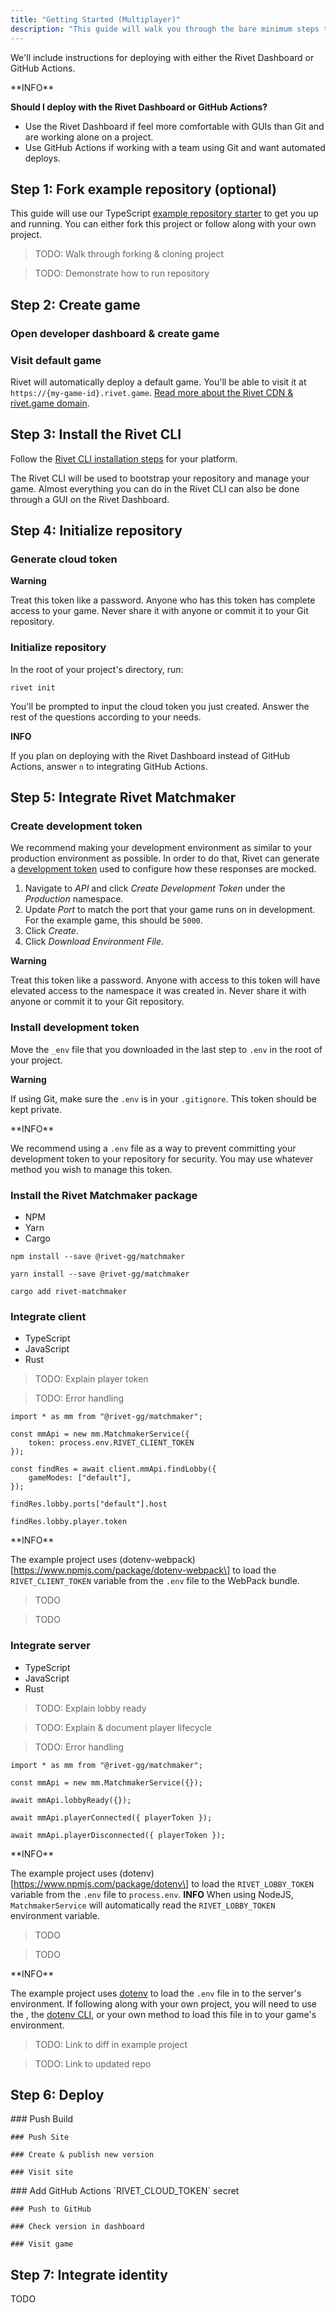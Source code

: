 ```yaml
---
title: "Getting Started (Multiplayer)"
description: "This guide will walk you through the bare minimum steps to get a multiplayer game up and running with Rivet."
---
```


We'll include instructions for deploying with either the Rivet Dashboard or
GitHub Actions.

<Info>
**INFO**

**Should I deploy with the Rivet Dashboard or GitHub Actions?**

- Use the Rivet Dashboard if feel more comfortable with GUIs than Git and are
  working alone on a project.
- Use GitHub Actions if working with a team using Git and want automated
  deploys.

</Info>

## Step 1: Fork example repository (optional)

This guide will use our TypeScript
[example repository starter](https://github.com/rivet-gg/example-tanks-typescript-canvas-socketio)
to get you up and running. You can either fork this project or follow along with
your own project.

> TODO: Walk through forking & cloning project

> TODO: Demonstrate how to run repository

## Step 2: Create game

### Open developer dashboard & create game

### Visit default game

Rivet will automatically deploy a default game. You'll be able to visit it at
`https://{my-game-id}.rivet.game`.
[Read more about the Rivet CDN & rivet.game domain](/docs/concepts/cdn/rivet-game-domain).

## Step 3: Install the Rivet CLI

Follow the
[Rivet CLI installation steps](https://github.com/rivet-gg/cli#installing) for
your platform.

The Rivet CLI will be used to bootstrap your repository and manage your game.
Almost everything you can do in the Rivet CLI can also be done through a GUI on
the Rivet Dashboard.

## Step 4: Initialize repository

### Generate cloud token

<Warning>

**Warning**

Treat this token like a password. Anyone who has this token has complete access
to your game. Never share it with anyone or commit it to your Git repository.

</Warning>

### Initialize repository

In the root of your project's directory, run:

```
rivet init

```

You'll be prompted to input the cloud token you just created. Answer the rest of
the questions according to your needs.

<Info>

**INFO**

If you plan on deploying with the Rivet Dashboard instead of GitHub Actions,
answer `n` to integrating GitHub Actions.

</Info>

## Step 5: Integrate Rivet Matchmaker

### Create development token

We recommend making your development environment as similar to your production
environment as possible. In order to do that, Rivet can generate a
[development token](/docs/concepts/glossary#development-token) used to configure
how these responses are mocked.

1. Navigate to _API_ and click _Create Development Token_ under the _Production_
   namespace.
2. Update _Port_ to match the port that your game runs on in development. For
   the example game, this should be `5000`.
3. Click _Create_.
4. Click _Download Environment File_.

<Warning>

**Warning**

Treat this token like a password. Anyone with access to this token will have
elevated access to the namespace it was created in. Never share it with anyone
or commit it to your Git repository.

</Warning>

### Install development token

Move the `_env` file that you downloaded in the last step to `.env` in the root
of your project.

<Warning>

**Warning**

If using Git, make sure the `.env` is in your `.gitignore`. This token should be
kept private.

</Warning>

<Info>
**INFO**

We recommend using a `.env` file as a way to prevent committing your development
token to your repository for security. You may use whatever method you wish to
manage this token.
</Info>

### Install the Rivet Matchmaker package

- NPM
- Yarn
- Cargo

```
npm install --save @rivet-gg/matchmaker

```

```
yarn install --save @rivet-gg/matchmaker

```

```
cargo add rivet-matchmaker

```

### Integrate client

- TypeScript
- JavaScript
- Rust

> TODO: Explain player token

> TODO: Error handling

```
import * as mm from "@rivet-gg/matchmaker";

const mmApi = new mm.MatchmakerService({
    token: process.env.RIVET_CLIENT_TOKEN
});

const findRes = await client.mmApi.findLobby({
    gameModes: ["default"],
});

```

`findRes.lobby.ports["default"].host`

`findRes.lobby.player.token`

<Info>
**INFO**

The example project uses
(dotenv-webpack)\[https://www.npmjs.com/package/dotenv-webpack\] to load the
`RIVET_CLIENT_TOKEN` variable from the `.env` file to the WebPack bundle.

</Info>

> TODO

> TODO

### Integrate server

- TypeScript
- JavaScript
- Rust

> TODO: Explain lobby ready

> TODO: Explain & document player lifecycle

> TODO: Error handling

```
import * as mm from "@rivet-gg/matchmaker";

const mmApi = new mm.MatchmakerService({});

await mmApi.lobbyReady({});

await mmApi.playerConnected({ playerToken });

await mmApi.playerDisconnected({ playerToken });

```

<Info>
**INFO**

The example project uses (dotenv)\[https://www.npmjs.com/package/dotenv\] to
load the `RIVET_LOBBY_TOKEN` variable from the `.env` file to `process.env`.
</Info>
<Info>
**INFO**
When using NodeJS, `MatchmakerService` will automatically read the
`RIVET_LOBBY_TOKEN` environment variable.
</Info>
> TODO

> TODO

<Info>
**INFO**

The example project uses [dotenv](https://www.npmjs.com/package/dotenv) to load
the `.env` file in to the server's environment. If following along with your own
project, you will need to use the , the
[dotenv CLI](https://www.npmjs.com/package/dotenv-cli), or your own method to
load this file in to your game's environment.
</Info>
> TODO: Link to diff in example project

> TODO: Link to updated repo

## Step 6: Deploy



<Tabs>
  <Tab title="Rivet Dashboard">
    ### Push Build

    ### Push Site

    ### Create & publish new version

    ### Visit site
  </Tab>

  <Tab title="GitHub Actions">
    ### Add GitHub Actions `RIVET_CLOUD_TOKEN` secret

    ### Push to GitHub

    ### Check version in dashboard

    ### Visit game
  </Tab>

</Tabs>


## Step 7: Integrate identity

<Info>TODO</Info>
